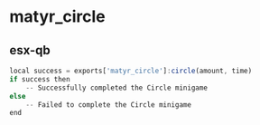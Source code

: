 
# matyr_circle

## esx-qb

```js copy filename="client"
local success = exports['matyr_circle']:circle(amount, time)
if success then
    -- Successfully completed the Circle minigame
else
    -- Failed to complete the Circle minigame
end
```

